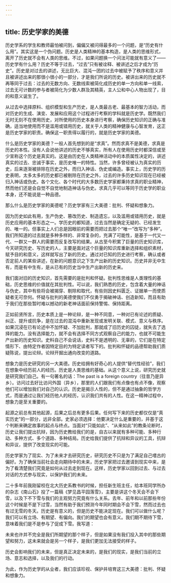 ```yaml
---
---
---
```

title: 历史学家的美德
---




历史学系的学生和教师最怕被问到，偏偏又被问得最多的一个问题，是“历史有什么用”。其实这是一个伪问题。历史是人类精神的基本构造，是人类的思维形式，离开了历史就不会有人类的思维。不过，如果问题换一个问法可能就有意义了——历史学有什么用？历史不等于过去，“过去”只有被诠释、被讲述之后才成为“历史”。历史是对过去的讲述，无比巨大、混沌一团的过去中被赋予了秩序和意义并且被讲述出来的那很小很小的一部分，才是我们所说的历史。被讲出来的历史就不再等同于过去：过去的无数方向、无数线索被简化成历史的单一方向和单一线索，过去无可计数的参与者被简化为少数人群及其精英，主人公和中心人物出现了，目的和意义诞生了。

从过去中选择原料、组织模型和生产历史，是人类最古老、最基本的智力活动，而对历史的生成、演变、发展和应用这个过程进行考察的学科就是历史学。既然我们无时无刻不在使用历史，对所使用的历史本身进行考察，确保历史知识的正确与准确，适当地使用而不是滥用或错用历史，就关乎人类的精神健康与心智发育，这正是历史学家的职责。确保这一职责得以履行的，就是历史学家的美德。

什么是历史学家的美德？一般人首先想到的是“求真”。然而求真不是美德，求真是历史的本性。没有人会说他讲述的历史不够真实，所有人在使用历史时都深信或至少宣称这个历史是真实的。这是由历史在人类精神活动中的本质属性决定的，讲述真实的过去、忠诚于事实，是历史唯一的特性。当然，许多曾经被认为真实的历史，后来逐渐被排除在历史之外，而归入神话、伪史或编造。事实上，历史学的历史表明，太多太多的历史都已被剔除在历史之外，过去的许多历史知识现在已经被归入神话或伪史。各个文化、各个时代的大多数历史学家都秉持求真的职业精神，然而他们还是会自觉不自觉地制造神话与伪史。求真几乎可以等同于历史学的职业本身，还不能说是一种品德。

那么什么是历史学家的美德呢？历史学家有三大美德：批判、怀疑和想象力。

因为历史如此有用，生产伪史、篡改历史、制造遗忘，以及滥用或错用历史，就是历史应用的基本形态之一。学历史的都知道，过去当然是确定无疑的、已经发生的、唯一的。但事实上人们总是因眼前的需要而把过去那个“唯一”改写为“多种”。我们所知道的过去就是多种多样的、非常复杂的，充满了可能性，是基于一代又一代、一群又一群人的需要而反复改写的结果。从古至今积累了巨量的历史知识库，今天研究历史、写历史的人，主要是面对这个巨量的知识库重新选择和组织素材，赋予目的和意义，这样就写出了新的历史。通过对已知的历史进行考察，确认或者否定前人的某些讲述，在新的问题意识之下生产出新的历史知识。历史并非无中生有，而是有中生有，是从已有的历史当中生产出新的历史来。

我们面对旧的历史知识，首先需要的是批判和怀疑。批判性思维是人类理性的基础，历史思维的价值就在其批判性。可以说，我们熟悉的历史，包含着大量的神话与伪史，其中有些将会被揭穿、剔除和取代，有些则因史料匮乏、证据单一而使质疑者无可奈何。怀疑与批判的美德使我们不仅勇于揭破神话、创造新知，而且有助于我们在那些暂时难以撼动的新老神话面前保持警惕、保持距离。

正如前贤所言，历史本质上是一种论辩，是一种不同意，一种对已有论述的质疑、纠正、提升或抗争，是在过去的混沌中重新发现或发明关联、模式、意义与秩序。如果沉浸在已有论述中不加怀疑、不加批判，那就成了旧历史的囚徒，就失去了选择的能力。没有选择能力，就不会有选择不同方式观察自己的能力，也就不可能生产出新的历史知识。史料自己不会说话，史料不是透明的、无辜的，它们是在特定情形下、由特定作者因特定目的为特定读者写下的。批判和怀疑的品德帮助我们质疑陈说，提出论辩。论辩开掘出通向改变的道路。

想象力是历史研究的另一大美德。历史给拥有好奇心的人提供“替代性经验”，我们在想象中经历前人的经历。历史是人类思维的基础。从这个意义上说，研究历史就是研究我们自己。有一句著名的话：The past is a foreign country（往昔乃是异乡）。访问过去好比访问外国（异乡），那里的人们跟我们有点像也有点不像，观察他们可以增加我们对自己的认识。历史是揭示人性的，但不是通过抽象的哲学方式，而是通过让我们经历他人的经历，认识我们共有的人性。在这一精神过程中，想象力是至关重要的。

起源之前总有其他起源，后果之后总有更多后果。任何写下来的历史都仅仅是“真实历史”的一部分，远非全部。史家必须选择：他要决定什么是重要的，并基于这个判断来确定故事的起点与终点。当面对“只能如此”、“从来如此”的教条论断时，历史让我们提出抗辩，因为历史教给我们的是，自古以来就有多种可能、多种行动、多种方式、多个道路、多种结局。历史给我们提供了抗辩和异议的工具，抗辩和异议，提供了改变现实的可能。

历史学家为了现实、为了未来才去研究历史，研究历史不只是为了满足自己嗜古的偏好。为了确保当前社会走向期待中的未来，历史学家把过去邀请到现实中来，是为了看清楚我们究竟是如何从过去走到现在。这样，历史学家以回到过去、与过去对话的方式参与现实，以保护我们的未来。

二十多年前我刚留校在北大历史系教书的时候，担任新生班主任，给本班同学所办的杂志《南山石》投了一篇稿《梦见昌平园落雪》，主要是讲这个冬天会不会下雪，以及下不下雪与我们的主观努力究竟有什么关系。去年、前年和以前那些年份这个时候是不是下过雪，当然有助于我们预测今年同时期会不会下雪，然而过去也有过无雪的冬天。历史是有意义的，但是历史不能决定现在。我们可以做什么呢？我们可以有立场、有期望、有偏向。我们的期望也会有意义。我们期不期待下雪，意味着我们是不是参与了促成下雪。我写道：

未来也许并不完全是我们所期望的那个样子，但是如果没有我们投入其中的那些期望和努力，这未来就会是另一个样子，是我们更加无法接受的样子。

历史会影响我们的未来，但是真正决定未来的，是我们的现实，是我们当前的立场、意志和选择，以及我们的行动。

为此，作为历史学的从业者，我们应该珍视、保护并培育这三大美德：批判、怀疑和想象力。